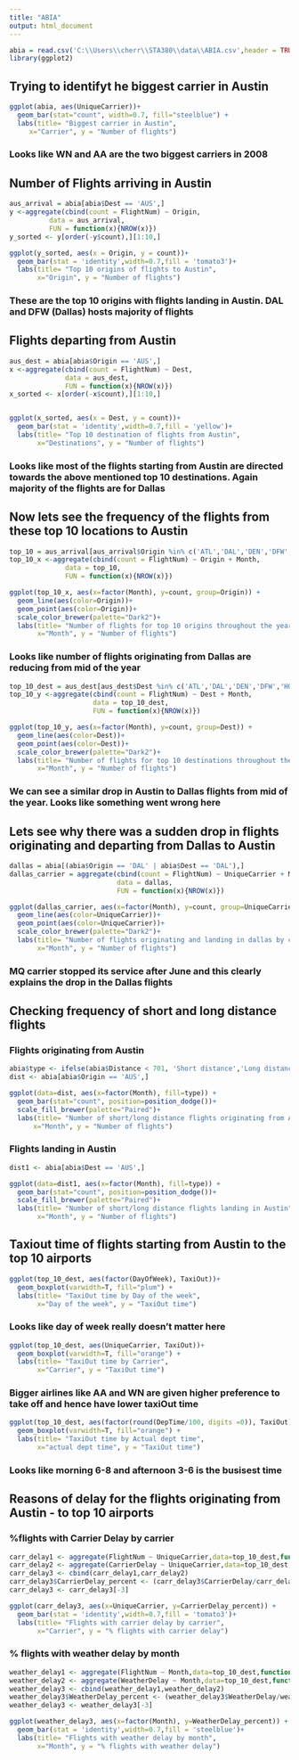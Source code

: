 ---
title: "ABIA"
output: html_document
---

```{r echo=FALSE}
abia = read.csv('C:\\Users\\cherr\\STA380\\data\\ABIA.csv',header = TRUE)
library(ggplot2)
```

## Trying to identifyt he biggest carrier in Austin

```{r echo=FALSE}
ggplot(abia, aes(UniqueCarrier))+
  geom_bar(stat="count", width=0.7, fill="steelblue") +
  labs(title= "Biggest carrier in Austin", 
     x="Carrier", y = "Number of flights")
```

### Looks like WN and AA are the two biggest carriers in 2008

## Number of Flights arriving in Austin

```{r echo=FALSE}
aus_arrival = abia[abia$Dest == 'AUS',]
y <-aggregate(cbind(count = FlightNum) ~ Origin, 
          data = aus_arrival, 
          FUN = function(x){NROW(x)})
y_sorted <- y[order(-y$count),][1:10,]

ggplot(y_sorted, aes(x = Origin, y = count))+
  geom_bar(stat = 'identity',width=0.7,fill = 'tomato3')+
  labs(title= "Top 10 origins of flights to Austin", 
       x="Origin", y = "Number of flights")
```

### These are the top 10 origins with flights landing in Austin. DAL and DFW (Dallas) hosts majority of flights

## Flights departing from Austin

```{r echo=FALSE}
aus_dest = abia[abia$Origin == 'AUS',]
x <-aggregate(cbind(count = FlightNum) ~ Dest, 
              data = aus_dest, 
              FUN = function(x){NROW(x)})
x_sorted <- x[order(-x$count),][1:10,]


ggplot(x_sorted, aes(x = Dest, y = count))+
  geom_bar(stat = 'identity',width=0.7,fill = 'yellow')+
  labs(title= "Top 10 destination of flights from Austin", 
       x="Destinations", y = "Number of flights")
```

### Looks like most of the flights starting from Austin are directed towards the above mentioned top 10 destinations. Again majority of the flights are for Dallas

## Now lets see the frequency of the flights from these top 10 locations to Austin

```{r echo=FALSE}
top_10 = aus_arrival[aus_arrival$Origin %in% c('ATL','DAL','DEN','DFW','HOU','IAH','JFK','LAX','ORD','PHX'),]
top_10_x <-aggregate(cbind(count = FlightNum) ~ Origin + Month, 
              data = top_10, 
              FUN = function(x){NROW(x)})

ggplot(top_10_x, aes(x=factor(Month), y=count, group=Origin)) +
  geom_line(aes(color=Origin))+
  geom_point(aes(color=Origin))+
  scale_color_brewer(palette="Dark2")+
  labs(title= "Number of flights for top 10 origins throughout the year", 
       x="Month", y = "Number of flights")
```

### Looks like number of flights originating from Dallas are reducing from mid of the year

```{r echo=FALSE}
top_10_dest = aus_dest[aus_dest$Dest %in% c('ATL','DAL','DEN','DFW','HOU','IAH','JFK','LAX','ORD','PHX'),]
top_10_y <-aggregate(cbind(count = FlightNum) ~ Dest + Month, 
                     data = top_10_dest, 
                     FUN = function(x){NROW(x)})

ggplot(top_10_y, aes(x=factor(Month), y=count, group=Dest)) +
  geom_line(aes(color=Dest))+
  geom_point(aes(color=Dest))+
  scale_color_brewer(palette="Dark2")+
  labs(title= "Number of flights for top 10 destinations throughout the year", 
       x="Month", y = "Number of flights")
```
### We can see a similar drop in Austin to Dallas flights from mid of the year. Looks like something went wrong here

## Lets see why there was a sudden drop in flights originating and departing from Dallas to Austin

```{r echo=FALSE}
dallas = abia[(abia$Origin == 'DAL' | abia$Dest == 'DAL'),]
dallas_carrier = aggregate(cbind(count = FlightNum) ~ UniqueCarrier + Month, 
                           data = dallas, 
                           FUN = function(x){NROW(x)})

ggplot(dallas_carrier, aes(x=factor(Month), y=count, group=UniqueCarrier)) +
  geom_line(aes(color=UniqueCarrier))+
  geom_point(aes(color=UniqueCarrier))+
  scale_color_brewer(palette="Dark2")+
  labs(title= "Number of flights originating and landing in dallas by carrier", 
       x="Month", y = "Number of flights")
```
### MQ carrier stopped its service after June and this clearly explains the drop in the Dallas flights

## Checking frequency of short and long distance flights
### Flights originating from Austin
```{r echo=FALSE}
abia$type <- ifelse(abia$Distance < 701, 'Short distance','Long distance')
dist <- abia[abia$Origin == 'AUS',]

ggplot(data=dist, aes(x=factor(Month), fill=type)) +
  geom_bar(stat="count", position=position_dodge())+
  scale_fill_brewer(palette="Paired")+
  labs(title= "Number of short/long distance flights originating from Austin", 
      x="Month", y = "Number of flights")
```

### Flights landing in Austin
```{r echo=FALSE}
dist1 <- abia[abia$Dest == 'AUS',]

ggplot(data=dist1, aes(x=factor(Month), fill=type)) +
  geom_bar(stat="count", position=position_dodge())+
  scale_fill_brewer(palette="Paired")+
  labs(title= "Number of short/long distance flights landing in Austin", 
       x="Month", y = "Number of flights")
```

## Taxiout time of flights starting from Austin to the top 10 airports
```{r echo=FALSE}
ggplot(top_10_dest, aes(factor(DayOfWeek), TaxiOut))+
  geom_boxplot(varwidth=T, fill="plum") +
  labs(title= "TaxiOut time by Day of the week", 
       x="Day of the week", y = "TaxiOut time")
```
### Looks like day of week really doesn't matter here

```{r echo=FALSE}
ggplot(top_10_dest, aes(UniqueCarrier, TaxiOut))+
  geom_boxplot(varwidth=T, fill="orange") +
  labs(title= "TaxiOut time by Carrier", 
       x="Carrier", y = "TaxiOut time")
```

### Bigger airlines like AA and WN are given higher preference to take off and hence have lower taxiOut time

```{r echo=FALSE}
ggplot(top_10_dest, aes(factor(round(DepTime/100, digits =0)), TaxiOut))+
  geom_boxplot(varwidth=T, fill="orange") +
  labs(title= "TaxiOut time by Actual dept time", 
       x="actual dept time", y = "TaxiOut time")
```

### Looks like morning 6-8 and afternoon 3-6 is the busisest time

## Reasons of delay for the flights originating from Austin - to top 10 airports

### %flights with Carrier Delay by carrier

```{r echo=FALSE}
carr_delay1 <- aggregate(FlightNum ~ UniqueCarrier,data=top_10_dest,function(x){NROW(x)})
carr_delay2 <- aggregate(CarrierDelay ~ UniqueCarrier,data=top_10_dest,function(x){NROW(is.na(x))})
carr_delay3 <- cbind(carr_delay1,carr_delay2)
carr_delay3$CarrierDelay_percent <- (carr_delay3$CarrierDelay/carr_delay3$FlightNum)*100
carr_delay3 <- carr_delay3[-3]

ggplot(carr_delay3, aes(x=UniqueCarrier, y=CarrierDelay_percent)) +
  geom_bar(stat = 'identity',width=0.7,fill = 'tomato3')+
  labs(title= "Flights with carrier delay by carrier", 
       x="Carrier", y = "% flights with carrier delay")
```

### % flights with weather delay by month

```{r echo=FALSE}
weather_delay1 <- aggregate(FlightNum ~ Month,data=top_10_dest,function(x){NROW(x)})
weather_delay2 <- aggregate(WeatherDelay ~ Month,data=top_10_dest,function(x){NROW(is.na(x))})
weather_delay3 <- cbind(weather_delay1,weather_delay2)
weather_delay3$WeatherDelay_percent <- (weather_delay3$WeatherDelay/weather_delay3$FlightNum)*100
weather_delay3 <- weather_delay3[-3]

ggplot(weather_delay3, aes(x=factor(Month), y=WeatherDelay_percent)) +
  geom_bar(stat = 'identity',width=0.7,fill = 'steelblue')+
  labs(title= "Flights with weather delay by month", 
       x="Month", y = "% flights with weather delay")
```